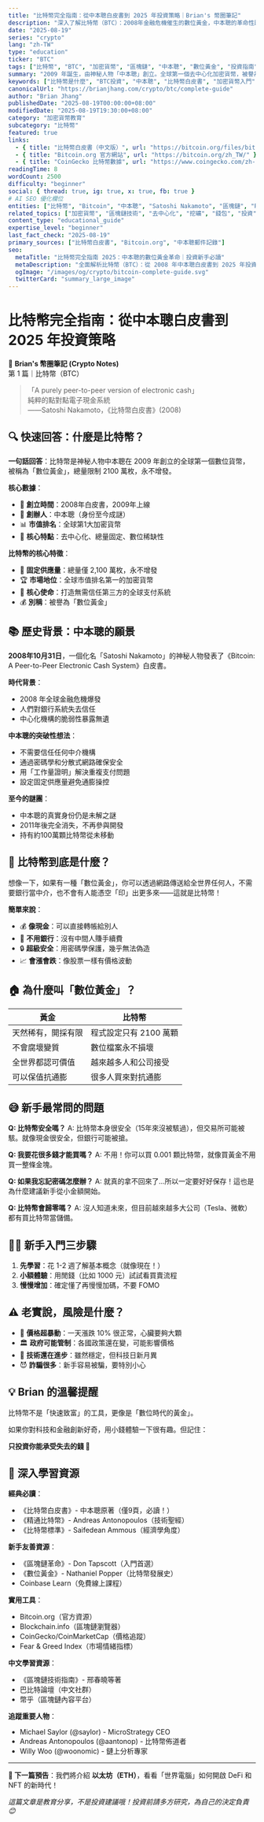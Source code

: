 ```yaml
---
title: "比特幣完全指南：從中本聰白皮書到 2025 年投資策略｜Brian's 幣圈筆記"
description: "深入了解比特幣（BTC）：2008年金融危機催生的數位黃金，中本聰的革命性願景，以及完整的新手投資指南。包含歷史背景、技術原理、風險分析與實用資源。"
date: "2025-08-19"
series: "crypto"
lang: "zh-TW"
type: "education"
ticker: "BTC"
tags: ["比特幣", "BTC", "加密貨幣", "區塊鏈", "中本聰", "數位黃金", "投資指南", "金融科技", "去中心化", "工作量證明"]
summary: "2009 年誕生，由神秘人物「中本聰」創立。全球第一個去中心化加密貨幣，被譽為「數位黃金」。"
keywords: ["比特幣是什麼", "BTC投資", "中本聰", "比特幣白皮書", "加密貨幣入門", "數位黃金", "區塊鏈技術", "去中心化貨幣", "比特幣歷史", "比特幣投資風險"]
canonicalUrl: "https://brianjhang.com/crypto/btc/complete-guide"
author: "Brian Jhang"
publishedDate: "2025-08-19T00:00:00+08:00"
modifiedDate: "2025-08-19T19:30:00+08:00"
category: "加密貨幣教育"
subcategory: "比特幣"
featured: true
links:
  - { title: "比特幣白皮書（中文版）", url: "https://bitcoin.org/files/bitcoin-paper/bitcoin_zh_cn.pdf" }
  - { title: "Bitcoin.org 官方網站", url: "https://bitcoin.org/zh_TW/" }
  - { title: "CoinGecko 比特幣數據", url: "https://www.coingecko.com/zh-tw/coins/bitcoin" }
readingTime: 8
wordCount: 2500
difficulty: "beginner"
social: { thread: true, ig: true, x: true, fb: true }
# AI SEO 優化欄位
entities: ["比特幣", "Bitcoin", "中本聰", "Satoshi Nakamoto", "區塊鏈", "PoW", "數位黃金"]
related_topics: ["加密貨幣", "區塊鏈技術", "去中心化", "挖礦", "錢包", "投資"]
content_type: "educational_guide"
expertise_level: "beginner"
last_fact_check: "2025-08-19"
primary_sources: ["比特幣白皮書", "Bitcoin.org", "中本聰郵件記錄"]
seo:
  metaTitle: "比特幣完全指南 2025：中本聰的數位黃金革命｜投資新手必讀"
  metaDescription: "全面解析比特幣（BTC）：從 2008 年中本聰白皮書到 2025 年投資策略。涵蓋歷史背景、技術原理、風險分析與實用投資建議，適合加密貨幣新手的完整指南。"
  ogImage: "/images/og/crypto/bitcoin-complete-guide.svg"
  twitterCard: "summary_large_image"
---
```



# 比特幣完全指南：從中本聰白皮書到 2025 年投資策略

📒 **Brian's 幣圈筆記 (Crypto Notes)**  
第 1 篇｜比特幣（BTC）

> 「A purely peer-to-peer version of electronic cash」  
> 純粹的點對點電子現金系統  
> ——Satoshi Nakamoto，《比特幣白皮書》(2008)

## 🔍 快速回答：什麼是比特幣？

**一句話回答**：比特幣是神秘人物中本聰在 2009 年創立的全球第一個數位貨幣，被稱為「數位黃金」，總量限制 2100 萬枚，永不增發。

**核心數據**：
- 📅 **創立時間**：2008年白皮書，2009年上線
- 👤 **創辦人**：中本聰（身份至今成謎）
- 📊 **市值排名**：全球第1大加密貨幣
- 🎯 **核心特點**：去中心化、總量固定、數位稀缺性

**比特幣的核心特徵**：
- 🔢 **固定供應量**：總量僅 2,100 萬枚，永不增發
- 🏆 **市場地位**：全球市值排名第一的加密貨幣
- 🔑 **核心使命**：打造無需信任第三方的全球支付系統
- 💰 **別稱**：被譽為「數位黃金」

## 📚 歷史背景：中本聰的願景

**2008年10月31日**，一個化名「Satoshi Nakamoto」的神秘人物發表了《Bitcoin: A Peer-to-Peer Electronic Cash System》白皮書。

**時代背景**：
- 2008 年全球金融危機爆發
- 人們對銀行系統失去信任
- 中心化機構的脆弱性暴露無遺

**中本聰的突破性想法**：
- 不需要信任任何中介機構
- 通過密碼學和分散式網路確保安全
- 用「工作量證明」解決重複支付問題
- 設定固定供應量避免通膨操控

**至今的謎團**：
- 中本聰的真實身份仍是未解之謎
- 2011年後完全消失，不再參與開發
- 持有約100萬顆比特幣從未移動

<EmbedTradingView symbol="BINANCE:BTCUSDT" />

## 🤔 比特幣到底是什麼？

想像一下，如果有一種「數位黃金」，你可以透過網路傳送給全世界任何人，不需要銀行當中介，也不會有人能憑空「印」出更多來——這就是比特幣！

**簡單來說**：
- 💰 **像現金**：可以直接轉帳給別人
- 🏦 **不用銀行**：沒有中間人賺手續費
- 🔒 **超級安全**：用密碼學保護，幾乎無法偽造
- 📈 **會漲會跌**：像股票一樣有價格波動

## 🏠 為什麼叫「數位黃金」？

| 黃金 | 比特幣 |
|------|--------|
| 天然稀有，開採有限 | 程式設定只有 2100 萬顆 |
| 不會腐壞變質 | 數位檔案永不損壞 |
| 全世界都認可價值 | 越來越多人和公司接受 |
| 可以保值抗通膨 | 很多人買來對抗通膨 |

## 😅 新手最常問的問題

**Q: 比特幣安全嗎？**
A: 比特幣本身很安全（15年來沒被駭過），但交易所可能被駭。就像現金很安全，但銀行可能被搶。

**Q: 我要花很多錢才能買嗎？**
A: 不用！你可以買 0.001 顆比特幣，就像買黃金不用買一整條金塊。

**Q: 如果我忘記密碼怎麼辦？**
A: 就真的拿不回來了...所以一定要好好保存！這也是為什麼建議新手從小金額開始。

**Q: 比特幣會歸零嗎？**
A: 沒人知道未來，但目前越來越多大公司（Tesla、微軟）都有買比特幣當儲備。

## 🚶‍♀️ 新手入門三步驟

1. **先學習**：花 1-2 週了解基本概念（就像現在！）
2. **小額體驗**：用閒錢（比如 1000 元）試試看買賣流程
3. **慢慢增加**：確定懂了再慢慢加碼，不要 FOMO

## ⚠️ 老實說，風險是什麼？

- 💸 **價格超暴動**：一天漲跌 10% 很正常，心臟要夠大顆
- 🏛️ **政府可能管制**：各國政策還在變，可能影響價格  
- 🔧 **技術還在進步**：雖然穩定，但科技日新月異
- 😈 **詐騙很多**：新手容易被騙，要特別小心

## 💡 Brian 的溫馨提醒

比特幣不是「快速致富」的工具，更像是「數位時代的黃金」。

如果你對科技和金融創新好奇，用小錢體驗一下很有趣。但記住：

**只投資你能承受失去的錢 💪**

## 📖 深入學習資源

**經典必讀**：
- 《比特幣白皮書》- 中本聰原著（僅9頁，必讀！）
- 《精通比特幣》- Andreas Antonopoulos（技術聖經）
- 《比特幣標準》- Saifedean Ammous（經濟學角度）

**新手友善資源**：
- 《區塊鏈革命》- Don Tapscott（入門首選）
- 《數位黃金》- Nathaniel Popper（比特幣發展史）
- Coinbase Learn（免費線上課程）

**實用工具**：
- Bitcoin.org（官方資源）
- Blockchain.info（區塊鏈瀏覽器）
- CoinGecko/CoinMarketCap（價格追蹤）
- Fear & Greed Index（市場情緒指標）

**中文學習資源**：
- 《區塊鏈技術指南》- 邢春曉等著
- 巴比特論壇（中文社群）
- 幣乎（區塊鏈內容平台）

**追蹤重要人物**：
- Michael Saylor (@saylor) - MicroStrategy CEO
- Andreas Antonopoulos (@aantonop) - 比特幣佈道者
- Willy Woo (@woonomic) - 鏈上分析專家

---

**🔮 下一篇預告**：我們將介紹 **以太坊（ETH）**，看看「世界電腦」如何開啟 DeFi 和 NFT 的新時代！

*這篇文章是教育分享，不是投資建議哦！投資前請多方研究，為自己的決定負責 😊*